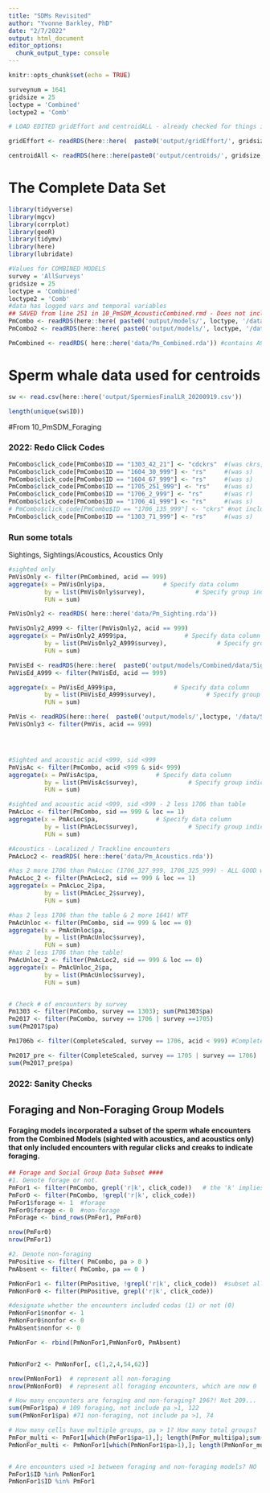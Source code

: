 ```yaml
---
title: "SDMs Revisited"
author: "Yvonne Barkley, PhD"
date: "2/7/2022"
output: html_document
editor_options: 
  chunk_output_type: console
---
```


```r
knitr::opts_chunk$set(echo = TRUE)
```

```r
surveynum = 1641
gridsize = 25
loctype = 'Combined'
loctype2 = 'Comb'

```

```r
# LOAD EDITED gridEffort and centroidALL - already checked for things in 1_GridData_v4

gridEffort <- readRDS(here::here(  paste0('output/gridEffort/', gridsize, ' km-', loctype, '/gridEffort', surveynum, '_', gridsize, 'km_', loctype2, '.rda') ))

centroidAll <- readRDS(here::here(paste0('output/centroids/', gridsize, ' km-', loctype), paste0('centroids', surveynum, '_', gridsize, 'km_', loctype2, '.rda')))

```




# The Complete Data Set
```r
library(tidyverse)
library(mgcv)
library(corrplot)
library(geoR)
library(tidymv)
library(here)
library(lubridate)
```

```r
#Values for COMBINED MODELS
survey = 'AllSurveys'
gridsize = 25
loctype = 'Combined'
loctype2 = 'Comb'
#data has logged vars and temporal variables
## SAVED from line 251 in 10_PmSDM_AcousticCombined.rmd - Does not include forage column
PmCombo <- readRDS(here::here( paste0('output/models/', loctype, '/data/', 'CompletePm_', gridsize, 'km_', loctype2, '_EDIT.rda') )) #no A999's
PmCombo2 <- readRDS(here::here( paste0('output/models/', loctype, '/data/', 'CompletePm_', gridsize, 'km_', loctype2, '_scaled.rda') ))

PmCombined <- readRDS( here::here('data/Pm_Combined.rda')) #contains A999's
```


# Sperm whale data used for centroids
```r
sw <- read.csv(here::here('output/SpermiesFinalLR_20200919.csv'))

length(unique(sw$ID))


```



#From 10_PmSDM_Foraging

### 2022: Redo Click Codes
```r
PmCombo$click_code[PmCombo$ID == "1303_42_21"] <- "cdckrs"  #(was ckrs, added coda)
PmCombo$click_code[PmCombo$ID == "1604_30_999"] <- "rs"     #(was s)
PmCombo$click_code[PmCombo$ID == "1604_67_999"] <- "rs"     #(was s)
PmCombo$click_code[PmCombo$ID == "1705_251_999"] <- "rs"    #(was s)
PmCombo$click_code[PmCombo$ID == "1706_2_999"] <- "rs"      #(was r)
PmCombo$click_code[PmCombo$ID == "1706_41_999"] <- "rs"     #(was s)
# PmCombo$click_code[PmCombo$ID == "1706_135_999"] <- "ckrs" #not included as separate encounter, was combined with 1706A49 in same cell, which is also ckrs
PmCombo$click_code[PmCombo$ID == "1303_71_999"] <- "rs"     #(was s)


```

### Run some totals
Sightings, Sightings/Acoustics, Acoustics Only
```r
#sighted only
PmVisOnly <- filter(PmCombined, acid == 999)
aggregate(x = PmVisOnly$pa,                # Specify data column
          by = list(PmVisOnly$survey),              # Specify group indicator
          FUN = sum)

PmVisOnly2 <- readRDS( here::here('data/Pm_Sighting.rda'))

PmVisOnly2_A999 <- filter(PmVisOnly2, acid == 999)
aggregate(x = PmVisOnly2_A999$pa,                # Specify data column
          by = list(PmVisOnly2_A999$survey),              # Specify group indicator
          FUN = sum)

PmVisEd <- readRDS(here::here(  paste0('output/models/Combined/data/SighingOnly_25km_EditDup.rda') ))
PmVisEd_A999 <- filter(PmVisEd, acid == 999)

aggregate(x = PmVisEd_A999$pa,                # Specify data column
          by = list(PmVisEd_A999$survey),              # Specify group indicator
          FUN = sum)

PmVis <- readRDS(here::here(  paste0('output/models/',loctype, '/data/SighingOnly_25km_Combined.rda') ))
PmVisOnly3 <- filter(PmVis, acid == 999)




#Sighted and acoustic acid <999, sid <999
PmVisAc <- filter(PmCombo, acid <999 & sid< 999)
aggregate(x = PmVisAc$pa,                # Specify data column
          by = list(PmVisAc$survey),              # Specify group indicator
          FUN = sum)

#sighted and acoustic acid <999, sid <999 - 2 less 1706 than table
PmAcLoc <- filter(PmCombo, sid == 999 & loc == 1)
aggregate(x = PmAcLoc$pa,                # Specify data column
          by = list(PmAcLoc$survey),              # Specify group indicator
          FUN = sum)

#Acoustics - Localized / Trackline encounters
PmAcLoc2 <- readRDS( here::here('data/Pm_Acoustics.rda'))

#has 2 more 1706 than PmAcLoc (1706_327_999, 1706_325_999) - ALL GOOD with table
PmAcLoc_2 <- filter(PmAcLoc2, sid == 999 & loc == 1)
aggregate(x = PmAcLoc_2$pa,                
          by = list(PmAcLoc_2$survey),    
          FUN = sum)

#has 2 less 1706 than the table & 2 more 1641! WTF
PmAcUnloc <- filter(PmCombo, sid == 999 & loc == 0)
aggregate(x = PmAcUnloc$pa,                
          by = list(PmAcUnloc$survey),    
          FUN = sum)
#has 2 less 1706 than the table!
PmAcUnloc_2 <- filter(PmAcLoc2, sid == 999 & loc == 0)
aggregate(x = PmAcUnloc_2$pa,                
          by = list(PmAcUnloc$survey),    
          FUN = sum)


# Check # of encounters by survey
Pm1303 <- filter(PmCombo, survey == 1303); sum(Pm1303$pa)
Pm2017 <- filter(PmCombo, survey == 1706 | survey ==1705)
sum(Pm2017$pa)

Pm1706b <- filter(CompleteScaled, survey == 1706, acid < 999) #CompleteScaled from 9_DataCleanup

Pm2017_pre <- filter(CompleteScaled, survey == 1705 | survey == 1706)
sum(Pm2017_pre$pa)

```


### 2022: Sanity Checks

## Foraging and Non-Foraging Group Models

#### Foraging models incorporated a subset of the sperm whale encounters from the Combined Models (sighted with acoustics, and acoustics only) that only included encounters with **regular clicks** and **creaks** to indicate foraging.


```r
## Forage and Social Group Data Subset ####
#1. Denote forage or not. 
PmFor1 <- filter(PmCombo, grepl('r|k', click_code))   # the 'k' implies ck for creaks because c also for codas
PmFor0 <- filter(PmCombo, !grepl('r|k', click_code))
PmFor1$forage <- 1  #forage
PmFor0$forage <- 0  #non-forage
PmForage <- bind_rows(PmFor1, PmFor0)

nrow(PmFor0)
nrow(PmFor1)

#2. Denote non-foraging
PmPositive <- filter( PmCombo, pa > 0 )
PmAbsent <- filter( PmCombo, pa == 0 )

PmNonFor1 <- filter(PmPositive, !grepl('r|k', click_code))  #subset all encs without r or ck in click_code
PmNonFor0 <- filter(PmPositive, grepl('r|k', click_code))

#designate whether the encounters included codas (1) or not (0)
PmNonFor1$nonfor <- 1
PmNonFor0$nonfor <- 0
PmAbsent$nonfor <- 0

PmNonFor <- rbind(PmNonFor1,PmNonFor0, PmAbsent)


PmNonFor2 <- PmNonFor[, c(1,2,4,54,62)]

nrow(PmNonFor1)  # represent all non-foraging 
nrow(PmNonFor0)  # represent all foraging encounters, which are now 0
```


```r
# How many encounters are foraging and non-foraging? 196?! Not 209...
sum(PmFor1$pa) # 109 foraging, not include pa >1, 122
sum(PmNonFor1$pa) #71 non-foraging, not include pa >1, 74

# How many cells have multiple groups, pa > 1? How many total groups? 
PmFor_multi <- PmFor1[which(PmFor1$pa>1),]; length(PmFor_multi$pa);sum(PmFor_multi$pa)
PmNonFor_multi <- PmNonFor1[which(PmNonFor1$pa>1),]; length(PmNonFor_multi$pa); sum(PmNonFor_multi$pa)


# Are encounters used >1 between foraging and non-foraging models? NO
PmFor1$ID %in% PmNonFor1 
PmNonFor1$ID %in% PmFor1
```

```r


```


